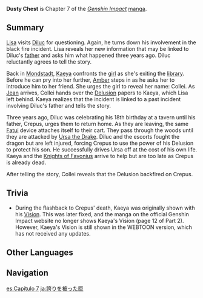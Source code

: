 {{Manga Infobox
|title      = Dusty Chest
|image      = <gallery>
Manga Chapter 07 Cover 1.png|Part 1
Manga Chapter 07 Cover 2.png|Part 2
</gallery>
|chapter    = 7
|characters = 
|prev       = Wind and Fyre
|next       = Final Clue
|link       = https://genshin.hoyoverse.com/en/manga/detail/104876
|link2      = https://genshin.hoyoverse.com/en/manga/detail/104877
}}
{{Description|The [[Knights of Favonius|Knights]] are making progress in their investigation. They learn about a tragic event that happened 3 years ago, but will this clue help them figure out who's behind the Black Fire Incident?}}
'''Dusty Chest''' is Chapter 7 of the ''[[Genshin Impact]]'' [[manga]].

==Summary==
[[Lisa]] visits [[Diluc]] for questioning. Again, he turns down his involvement in the black fire incident. Lisa reveals her new information that may be linked to Diluc's [[Crepus|father]] and asks him what happened three years ago. Diluc reluctantly agrees to tell the story.

Back in [[Mondstadt City|Mondstadt]], [[Kaeya]] confronts the [[Collei|girl]] as she's exiting the [[Mondstadt Library|library]]. Before he can pry into her further, [[Amber]] steps in as he asks her to introduce him to her friend. She urges the girl to reveal her name: Collei. As [[Jean]] arrives, Collei hands over the [[Delusion]] papers to Kaeya, which Lisa left behind. Kaeya realizes that the incident is linked to a past incident involving Diluc's father and tells the story.

Three years ago, Diluc was celebrating his 18th birthday at a tavern until his father, Crepus, urges them to return home. As they are leaving, the same [[Fatui]] device attaches itself to their cart. They pass through the woods until they are attacked by [[Ursa the Drake]]. Diluc and the escorts fought the dragon but are left injured, forcing Crepus to use the power of his Delusion to protect his son. He successfully drives Ursa off at the cost of his own life. Kaeya and the [[Knights of Favonius]] arrive to help but are too late as Crepus is already dead.

After telling the story, Collei reveals that the Delusion backfired on Crepus.

==Trivia==
* During the flashback to Crepus' death, Kaeya was originally shown with his [[Vision]]. This was later fixed, and the manga on the official Genshin Impact website no longer shows Kaeya's Vision (page 12 of Part 2). However, Kaeya's Vision is still shown in the WEBTOON version, which has not received any updates.

==Other Languages==
{{Other Languages
|en      = Dusty Chest
|zhs     = 尘匣
|zhs_rm  = Chénxiá
|zht     = 塵匣
|zht_rm  = Chénxiá
|zh_tl   = Dusty Box
|ja      = 誇りを被った匣
|ja_rm   = Hokori wo Kabutta Hako{{Assumed}}
|ja_tl   = Box Covered With Pride
|ja_note = {{ja|誇り|rm=Hokori|tl=pride}} is homophonous with {{ja|埃|rm=hokori|tl=dust.}}
|ko      = 오래된 {{tt|상자|箱子}}
|ko_tl   = Old Box
|es      = Recuerdos Amargos
|es_tl   = Bitter Memories
|fr      = Coffre Poussiéreux
|fr_tl   = Dusty Chest
|ru      = Пыльный Сундучок
|ru_tl   = Dusty Little Chest
|th      = กล่องในกองฝุ่น
|th_rm   = 
|th_tl   = 
|vi      = Chiếc Hộp
|vi_tl   = 
|de      = Die verstaubte Schachtel
|de_tl   = The Enchanted Box
|id      = Peti Rahasia
|id_tl   = Secret Chest
|pt      = A Caixa Empoeirada
|pt_tl   = 
|tr      = Tozlu Sandık
|tr_tl   = 
|it      = Scatola impolverata
|it_tl   = 
}}

==Navigation==
{{Manga Navbox}}

[[es:Capítulo 7]]
[[ja:誇りを被った匣]]